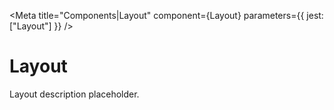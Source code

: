 
<Meta
  title="Components|Layout"
  component={Layout}
  parameters={{ jest: ["Layout"] }}
/>

# Layout

Layout description placeholder.

<Preview>
  <Story name="default">
    <Layout />
  </Story>
</Preview>

<Props of={Layout} />